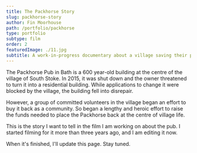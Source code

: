 ```yaml
---
title: The Packhorse Story
slug: packhorse-story
author: Fin Moorhouse
path: /portfolio/packhorse
type: portfolio
subtype: film
order: 2
featuredImage: ./11.jpg
subtitle: A work-in-progress documentary about a village saving their pub.
---
```


The Packhorse Pub in Bath is a 600 year-old building at the centre of the village of South Stoke. In 2015, it was shut down and the owner threatened to turn it into a residential building. While applications to change it were blocked by the village, the building fell into disrepair.

However, a group of committed volunteers in the village began an effort to buy it back as a community. So began a lengthy and heroic effort to raise the funds needed to place the Packhorse back at the centre of village life.

This is the story I want to tell in the film I am working on about the pub. I started filming for it more than three years ago, and I am editing it now.

When it's finished, I'll update this page. Stay tuned.
